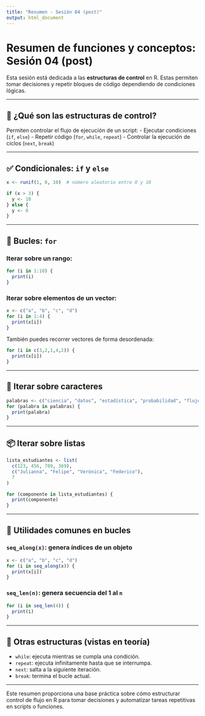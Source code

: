 ```yaml
---
title: "Resumen - Sesión 04 (post)"
output: html_document
---
```


# Resumen de funciones y conceptos: Sesión 04 (post)

Esta sesión está dedicada a las **estructuras de control** en R. Estas permiten tomar decisiones y repetir bloques de código dependiendo de condiciones lógicas.

---

## 🧠 ¿Qué son las estructuras de control?

Permiten controlar el flujo de ejecución de un script:
- Ejecutar condiciones (`if`, `else`)
- Repetir código (`for`, `while`, `repeat`)
- Controlar la ejecución de ciclos (`next`, `break`)

---

## ✅ Condicionales: `if` y `else`

```r
x <- runif(1, 0, 10)  # número aleatorio entre 0 y 10

if (x > 3) {
  y <- 10
} else {
  y <- 0
}
```

---

## 🔁 Bucles: `for`

### Iterar sobre un rango:

```r
for (i in 1:10) {
  print(i)
}
```

### Iterar sobre elementos de un vector:

```r
x <- c("a", "b", "c", "d")
for (i in 1:4) {
  print(x[i])
}
```

También puedes recorrer vectores de forma desordenada:

```r
for (i in c(3,2,1,4,2)) {
  print(x[i])
}
```

---

## 🔡 Iterar sobre caracteres

```r
palabras <- c("ciencia", "datos", "estadística", "probabilidad", "flujo")
for (palabra in palabras) {
  print(palabra)
}
```

---

## 📦 Iterar sobre listas

```r
lista_estudiantes <- list(
  c(123, 456, 789, 369),
  c("Julianna", "Felipe", "Verónica", "Federico"),
  7
)

for (componente in lista_estudiantes) {
  print(componente)
}
```

---

## 🧮 Utilidades comunes en bucles

### `seq_along(x)`: genera índices de un objeto

```r
x <- c("a", "b", "c", "d")
for (i in seq_along(x)) {
  print(x[i])
}
```

### `seq_len(n)`: genera secuencia del 1 al `n`

```r
for (i in seq_len(4)) {
  print(i)
}
```

---

## 🧩 Otras estructuras (vistas en teoría)

- `while`: ejecuta mientras se cumpla una condición.
- `repeat`: ejecuta infinitamente hasta que se interrumpa.
- `next`: salta a la siguiente iteración.
- `break`: termina el bucle actual.

---

Este resumen proporciona una base práctica sobre cómo estructurar control de flujo en R para tomar decisiones y automatizar tareas repetitivas en scripts o funciones.

